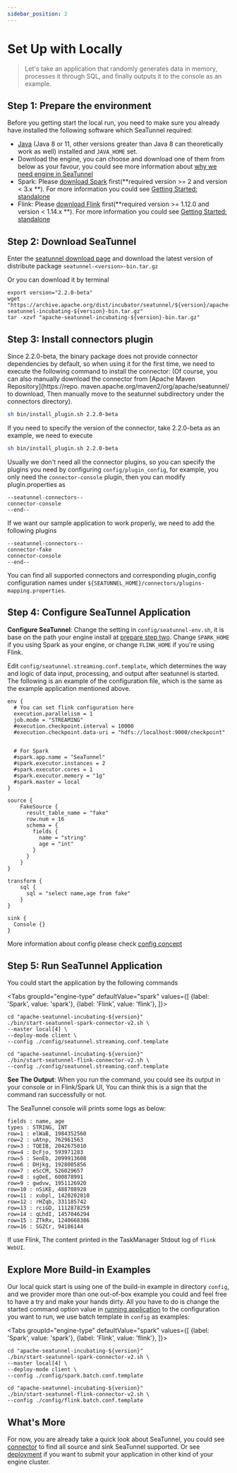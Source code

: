 ```yaml
---
sidebar_position: 2
---
```



# Set Up with Locally

> Let's take an application that randomly generates data in memory, processes it through SQL, and finally outputs it to the console as an example.

## Step 1: Prepare the environment

Before you getting start the local run, you need to make sure you already have installed the following software which SeaTunnel required:

* [Java](https://www.java.com/en/download/) (Java 8 or 11, other versions greater than Java 8 can theoretically work as well) installed and `JAVA_HOME` set.
* Download the engine, you can choose and download one of them from below as your favour, you could see more information about [why we need engine in SeaTunnel](../faq.md#why-i-should-install-computing-engine-like-spark-or-flink)
* Spark: Please [download Spark](https://spark.apache.org/downloads.html) first(**required version >= 2 and version < 3.x **). For more information you could
see [Getting Started: standalone](https://spark.apache.org/docs/latest/spark-standalone.html#installing-spark-standalone-to-a-cluster)
* Flink: Please [download Flink](https://flink.apache.org/downloads.html) first(**required version >= 1.12.0 and version < 1.14.x **). For more information you could see [Getting Started: standalone](https://nightlies.apache.org/flink/flink-docs-release-1.14/docs/deployment/resource-providers/standalone/overview/)

## Step 2: Download SeaTunnel

Enter the [seatunnel download page](https://seatunnel.apache.org/download) and download the latest version of distribute
package `seatunnel-<version>-bin.tar.gz`

Or you can download it by terminal

```shell
export version="2.2.0-beta"
wget "https://archive.apache.org/dist/incubator/seatunnel/${version}/apache-seatunnel-incubating-${version}-bin.tar.gz"
tar -xzvf "apache-seatunnel-incubating-${version}-bin.tar.gz"
```
<!-- TODO: We should add example module as quick start which is no need for install Spark or Flink -->

## Step 3: Install connectors plugin
Since 2.2.0-beta, the binary package does not provide connector dependencies by default, so when using it for the first time, we need to execute the following command to install the connector: (Of course, you can also manually download the connector from [Apache Maven Repository](https://repo. maven.apache.org/maven2/org/apache/seatunnel/ to download, Then manually move to the seatunnel subdirectory under the connectors directory).
```bash
sh bin/install_plugin.sh 2.2.0-beta
```
If you need to specify the version of the connector, take 2.2.0-beta as an example, we need to execute
```bash
sh bin/install_plugin.sh 2.2.0-beta
```
Usually we don't need all the connector plugins, so you can specify the plugins you need by configuring `config/plugin_config`, for example, you only need the `connector-console` plugin, then you can modify plugin.properties as
```plugin_config
--seatunnel-connectors--
connector-console
--end--
```
If we want our sample application to work properly, we need to add the following plugins

```plugin_config
--seatunnel-connectors--
connector-fake
connector-console
--end--
```

You can find all supported connectors and corresponding plugin_config configuration names under `${SEATUNNEL_HOME}/connectors/plugins-mapping.properties`.

## Step 4: Configure SeaTunnel Application

**Configure SeaTunnel**: Change the setting in `config/seatunnel-env.sh`, it is base on the path your engine install at [prepare step two](#prepare).
Change `SPARK_HOME` if you using Spark as your engine, or change `FLINK_HOME` if you're using Flink.

Edit `config/seatunnel.streaming.conf.template`, which determines the way and logic of data input, processing, and output after seatunnel is started.
The following is an example of the configuration file, which is the same as the example application mentioned above.

```hocon
env {
  # You can set flink configuration here
  execution.parallelism = 1
  job.mode = "STREAMING"
  #execution.checkpoint.interval = 10000
  #execution.checkpoint.data-uri = "hdfs://localhost:9000/checkpoint"


  # For Spark
  #spark.app.name = "SeaTunnel"
  #spark.executor.instances = 2
  #spark.executor.cores = 1
  #spark.executor.memory = "1g"
  #spark.master = local
}

source {
    FakeSource {
      result_table_name = "fake"
      row.num = 16
      schema = {
        fields {
          name = "string"
          age = "int"
        }
      }
    }
}

transform {
    sql {
      sql = "select name,age from fake"
    }
}

sink {
  Console {}
}

```

More information about config please check [config concept](../concept/config)

## Step 5: Run SeaTunnel Application

You could start the application by the following commands

<Tabs
  groupId="engine-type"
  defaultValue="spark"
  values={[
    {label: 'Spark', value: 'spark'},
    {label: 'Flink', value: 'flink'},
  ]}>
<TabItem value="spark">

```shell
cd "apache-seatunnel-incubating-${version}"
./bin/start-seatunnel-spark-connector-v2.sh \
--master local[4] \
--deploy-mode client \
--config ./config/seatunnel.streaming.conf.template
```

</TabItem>
<TabItem value="flink">

```shell
cd "apache-seatunnel-incubating-${version}"
./bin/start-seatunnel-flink-connector-v2.sh \
--config ./config/seatunnel.streaming.conf.template
```

</TabItem>
</Tabs>

**See The Output**: When you run the command, you could see its output in your console or in Flink/Spark UI, You can think this
is a sign that the command ran successfully or not.

The SeaTunnel console will prints some logs as below:

```shell
fields : name, age
types : STRING, INT
row=1 : elWaB, 1984352560
row=2 : uAtnp, 762961563
row=3 : TQEIB, 2042675010
row=4 : DcFjo, 593971283
row=5 : SenEb, 2099913608
row=6 : DHjkg, 1928005856
row=7 : eScCM, 526029657
row=8 : sgOeE, 600878991
row=9 : gwdvw, 1951126920
row=10 : nSiKE, 488708928
row=11 : xubpl, 1420202810
row=12 : rHZqb, 331185742
row=13 : rciGD, 1112878259
row=14 : qLhdI, 1457046294
row=15 : ZTkRx, 1240668386
row=16 : SGZCr, 94186144
```

If use Flink, The content printed in the TaskManager Stdout log of `flink WebUI`.

## Explore More Build-in Examples

Our local quick start is using one of the build-in example in directory `config`, and we provider more than one out-of-box
example you could and feel free to have a try and make your hands dirty. All you have to do is change the started command
option value in [running application](#run-seaTunnel-application) to the configuration you want to run, we use batch
template in `config` as examples:

<Tabs
    groupId="engine-type"
    defaultValue="spark"
    values={[
        {label: 'Spark', value: 'spark'},
        {label: 'Flink', value: 'flink'},
    ]}>
<TabItem value="spark">

```shell
cd "apache-seatunnel-incubating-${version}"
./bin/start-seatunnel-spark-connector-v2.sh \
--master local[4] \
--deploy-mode client \
--config ./config/spark.batch.conf.template
```

</TabItem>
<TabItem value="flink">

```shell
cd "apache-seatunnel-incubating-${version}"
./bin/start-seatunnel-flink-connector-v2.sh \
--config ./config/flink.batch.conf.template
```

</TabItem>
</Tabs>

## What's More

For now, you are already take a quick look about SeaTunnel, you could see [connector](/category/connector) to find all
source and sink SeaTunnel supported. Or see [deployment](../deployment.mdx) if you want to submit your application in other
kind of your engine cluster.
